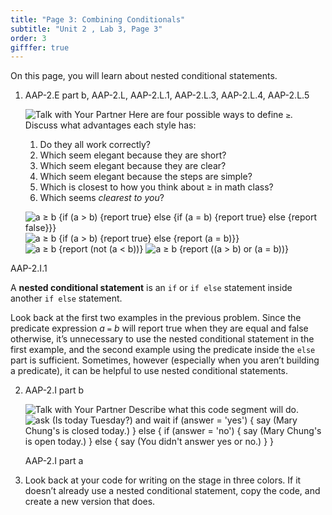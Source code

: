 ```yaml
---
title: "Page 3: Combining Conditionals"
subtitle: "Unit 2 , Lab 3, Page 3"
order: 3
gifffer: true
---
```


::: learn
On this page, you will learn about nested conditional statements.
:::

::: forYouToDo
<ol>

<li>

::: comment
AAP-2.E part b, AAP-2.L, AAP-2.L.1, AAP-2.L.3, AAP-2.L.4, AAP-2.L.5
:::

<img src="/img/icons/talk-with-your-partner-mini.png" title="Talk with Your Partner" alt="Talk with Your Partner" class="inline"/> Here are four possible ways to define <code>≥</code>. Discuss what advantages each style has: <br />

<ol>

<li>Do they all work correctly?</li>

<li>Which seem elegant because they are short?</li>

<li>Which seem elegant because they are clear?</li>

<li>Which seem elegant because the steps are simple?</li>

<li>Which is closest to how you think about ≥ in math class?</li>

<li>Which seems <em>clearest to you</em>?</li>

</ol>

<img src="/img/2-complexity/ge-ifelseelse.png" title="a ≥ b {if (a &gt; b) {report true} else {if (a = b) {report true} else {report false}}}" alt="a ≥ b {if (a &gt; b) {report true} else {if (a = b) {report true} else {report false}}}" class="indent"/> <img src="/img/2-complexity/ge-ifelse.png" title="a ≥ b {if (a &gt; b) {report true} else {report (a = b)}}" alt="a ≥ b {if (a &gt; b) {report true} else {report (a = b)}}" class="indent"/> <img src="/img/2-complexity/ge-notless.png" title="a ≥ b {report (not (a &lt; b))}" alt="a ≥ b {report (not (a &lt; b))}" class="indent"/> <img src="/img/2-complexity/ge-or.png" title="a ≥ b {report ((a &gt; b) or (a = b))}" alt="a ≥ b {report ((a &gt; b) or (a = b))}" class="indent"/>

</li>

</ol>
:::

::: vocabBig
::: comment
AAP-2.I.1
:::

<p>A <strong>nested conditional statement</strong> is an <code>if</code> or <code>if else</code> statement inside another <code>if else</code> statement.</p>
:::

<p>Look back at the first two examples in the previous problem. Since the predicate expression <var>a</var> <code>=</code> <var>b</var> will report true when they are equal and false otherwise, it's unnecessary to use the nested conditional statement in the first example, and the second example using the predicate inside the <code>else</code> part is sufficient. Sometimes, however (especially when you aren't building a predicate), it can be helpful to use nested conditional statements.</p>

::: forYouToDo
<ol start="2">

<li>

::: comment
AAP-2.I part b
:::

<img src="/img/icons/talk-with-your-partner.png" title="Talk with Your Partner" alt="Talk with Your Partner" class="imageRight"/> Describe what this code segment will do.<br /> <img src="/img/2-complexity/is-today-tuesday.png" title="ask (Is today Tuesday?) and wait
if (answer = &apos;yes&apos;)
{
say (Mary Chung&apos;s is closed today.)
}
else
{
if (answer = &apos;no&apos;)
{
say (Mary Chung&apos;s is open today.)
} else {
say (You didn&apos;t answer yes or no.)
}
}" alt="ask (Is today Tuesday?) and wait
if (answer = &apos;yes&apos;)
{
say (Mary Chung&apos;s is closed today.)
}
else
{
if (answer = &apos;no&apos;)
{
say (Mary Chung&apos;s is open today.)
}
else
{
say (You didn&apos;t answer yes or no.)
}
}" class="indent"/>

</li>

::: comment
AAP-2.I part a
:::

<li>Look back at your code for writing on the stage in three colors. If it doesn't already use a nested conditional statement, copy the code, and create a new version that does.</li>

</ol>
:::
